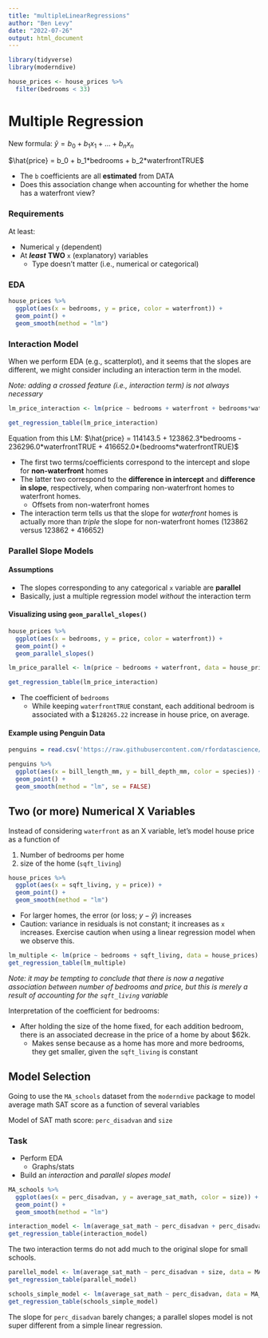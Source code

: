 ```yaml
---
title: "multipleLinearRegressions"
author: "Ben Levy"
date: "2022-07-26"
output: html_document
---
```


```r
library(tidyverse)
library(moderndive)

house_prices <- house_prices %>%
  filter(bedrooms < 33)
```

# Multiple Regression

New formula: $\hat{y} = b_0 + b_1x_1 + ... + b_nx_n$

$\hat{price} = b_0 + b_1*bedrooms + b_2*waterfrontTRUE$

- The `b` coefficients are all **estimated** from DATA
- Does this association change when accounting for whether the home has a waterfront view?

### Requirements

At least:

- Numerical `y` (dependent)
- At ***least*** **TWO** `x` (explanatory) variables
  - Type doesn't matter (i.e., numerical or categorical)

### EDA

```r
house_prices %>%
  ggplot(aes(x = bedrooms, y = price, color = waterfront)) +
  geom_point() +
  geom_smooth(method = "lm")
```

### Interaction Model

When we perform EDA (e.g., scatterplot), and it seems that the slopes are different, we might consider including an interaction term in the model.

*Note: adding a crossed feature (i.e., interaction term) is not always necessary*

```r
lm_price_interaction <- lm(price ~ bedrooms + waterfront + bedrooms*waterfront, data = house_prices)

get_regression_table(lm_price_interaction)
```

Equation from this LM: $\hat{price} = 114143.5 + 123862.3*bedrooms - 236296.0*waterfrontTRUE + 416652.0*(bedrooms*waterfrontTRUE)$

- The first two terms/coefficients correspond to the intercept and slope for **non-waterfront** homes
- The latter two correspond to the **difference in intercept** and **difference in slope**, respectively, when comparing non-waterfront homes to waterfront homes.
  - Offsets from non-waterfront homes
- The interaction term tells us that the slope for *waterfront* homes is actually more than *triple* the slope for non-waterfront homes (123862 versus 123862 + 416652)

### Parallel Slope Models

#### Assumptions

- The slopes corresponding to any categorical `x` variable are **parallel**
- Basically, just a multiple regression model *without* the interaction term

#### Visualizing using `geom_parallel_slopes()`

```r
house_prices %>%
  ggplot(aes(x = bedrooms, y = price, color = waterfront)) +
  geom_point() +
  geom_parallel_slopes()
```

```r
lm_price_parallel <- lm(price ~ bedrooms + waterfront, data = house_prices)

get_regression_table(lm_price_interaction)
```

- The coefficient of `bedrooms`
  - While keeping `waterfrontTRUE` constant, each additional bedroom is associated with a $`128265.22` increase in house price, on average.
  
#### Example using Penguin Data

```r
penguins = read.csv('https://raw.githubusercontent.com/rfordatascience/tidytuesday/master/data/2020/2020-07-28/penguins.csv')
```

```r
penguins %>%
  ggplot(aes(x = bill_length_mm, y = bill_depth_mm, color = species)) +
  geom_point() +
  geom_smooth(method = "lm", se = FALSE)
```

## Two (or more) Numerical X Variables

Instead of considering `waterfront` as an X variable, let's model house price as a function of

1. Number of bedrooms per home
2. size of the home (`sqft_living`)

```r
house_prices %>%
  ggplot(aes(x = sqft_living, y = price)) +
  geom_point() +
  geom_smooth(method = "lm")
```

- For larger homes, the error (or loss; $y-\hat{y}$) increases
- Caution: variance in residuals is not constant; it increases as `x` increases. Exercise caution when using a linear regression model when we observe this.

```r
lm_multiple <- lm(price ~ bedrooms + sqft_living, data = house_prices)
get_regression_table(lm_multiple)
```

*Note: it may be tempting to conclude that there is now a negative association between number of bedrooms and price, but this is merely a result of accounting for the `sqft_living` variable*

Interpretation of the coefficient for bedrooms:

- After holding the size of the home fixed, for each addition bedroom, there is an associated decrease in the price of a home by about $62k.
  - Makes sense because as a home has more and more bedrooms, they get smaller, given the `sqft_living` is constant
  
## Model Selection

Going to use the `MA_schools` dataset from the `moderndive` package to model average math SAT score as a function of several variables

Model of SAT math score: `perc_disadvan` and `size`

### Task

- Perform EDA
  - Graphs/stats
- Build an *interaction* and *parallel slopes model*

```r
MA_schools %>%
  ggplot(aes(x = perc_disadvan, y = average_sat_math, color = size)) +
  geom_point() +
  geom_smooth(method = "lm")
```

```r
interaction_model <- lm(average_sat_math ~ perc_disadvan + perc_disadvan*size, data = MA_schools)
get_regression_table(interaction_model)
```

The two interaction terms do not add much to the original slope for small schools.

```r
parellel_model <- lm(average_sat_math ~ perc_disadvan + size, data = MA_schools)
get_regression_table(parallel_model)
```

```r
schools_simple_model <- lm(average_sat_math ~ perc_disadvan, data = MA_schools)
get_regression_table(schools_simple_model)
```

The slope for `perc_disadvan` barely changes; a parallel slopes model is not super different from a simple linear regression.